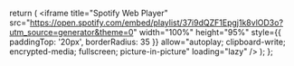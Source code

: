   return (
    <iframe 
      title="Spotify Web Player"
      src="https://open.spotify.com/embed/playlist/37i9dQZF1Epgj1k8vlOD3o?utm_source=generator&theme=0" 
      width="100%"
      height="95%"
      style={{
        paddingTop: '20px',
        borderRadius: 35
      }}
      allow="autoplay; clipboard-write; encrypted-media; fullscreen; picture-in-picture" 
      loading="lazy"
    />
  );
};

<Spotify/>
